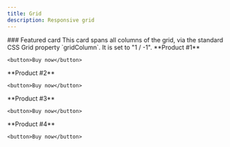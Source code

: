 ```yaml
---
title: Grid
description: Responsive grid
---
```



<Grid gap='1.5em'>
  <Stack style={{ gridColumn: '1 / -1' }}>
    ### Featured card
    This card spans all columns of the grid, via the standard CSS Grid property `gridColumn`. It is set to "1 / -1".
  </Stack>
  <Stack>
    **Product #1**

    <button>Buy now</button>
  </Stack>
  <Stack>
    **Product #2**

    <button>Buy now</button>
  </Stack>
  <Stack>
    **Product #3**

    <button>Buy now</button>
  </Stack>
  <Stack>
    **Product #4**

    <button>Buy now</button>
  </Stack>
</Grid>
